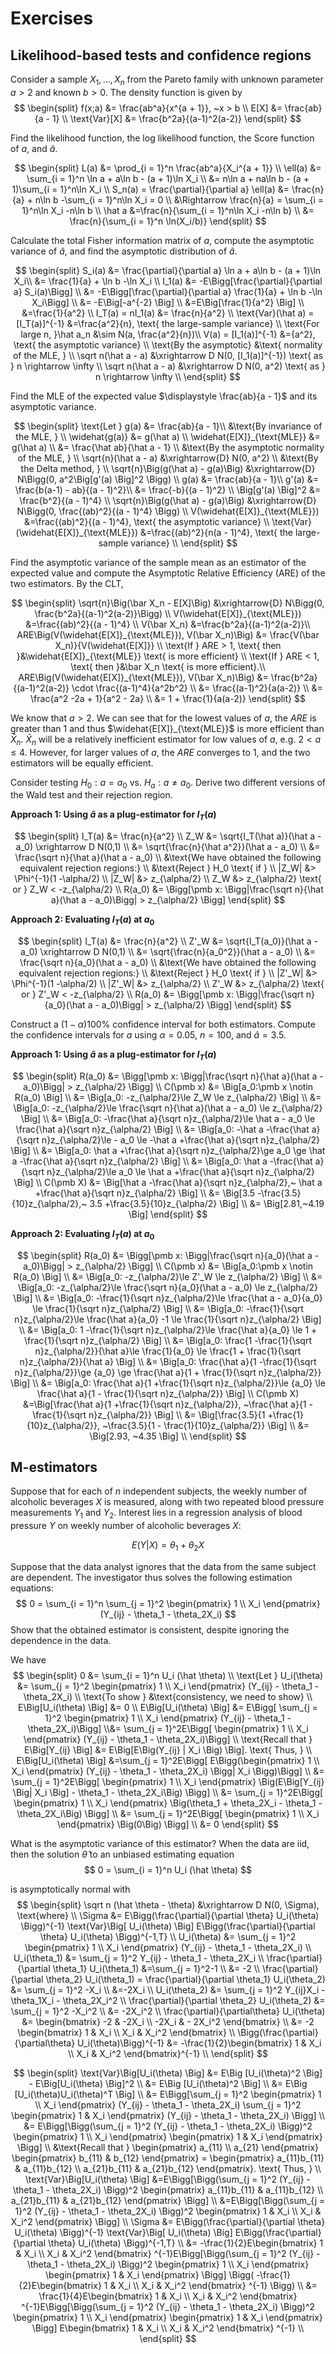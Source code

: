 # Exercises

## Likelihood-based tests and confidence regions

Consider a sample $X_1, ..., X_n$ from the Pareto family with unknown parameter $a > 2$ and known $b > 0$. The density function is given by 
$$
\begin{split}
f(x;a) &= \frac{ab^a}{x^{a + 1}}, ~x > b \\
E[X] &= \frac{ab}{a - 1} \\
\text{Var}[X] &= \frac{b^2a}{(a-1)^2(a-2)}
\end{split}
$$

Find the likelihood function, the log likelihood function, the Score function of $a$, and $\hat a$.

$$
\begin{split}
L(a) &= \prod_{i = 1}^n \frac{ab^a}{X_i^{a + 1}} \\
\ell(a) &= \sum_{i = 1}^n \ln a + a\ln b - (a + 1)\ln X_i \\
&= n\ln a + na\ln b   - (a + 1)\sum_{i = 1}^n\ln X_i \\
S_n(a) = \frac{\partial}{\partial a} \ell(a) &=  \frac{n}{a} + n\ln b -\sum_{i = 1}^n\ln X_i = 0 \\
&\Rightarrow \frac{n}{a} = \sum_{i = 1}^n\ln X_i -n\ln b \\
\hat a &=\frac{n}{\sum_{i = 1}^n\ln X_i -n\ln b} \\
&= \frac{n}{\sum_{i = 1}^n \ln(X_i/b)}
\end{split}
$$

\newpage

Calculate the total Fisher information matrix of $a$, compute the asymptotic variance of $\hat a$, and find the asymptotic distribution of $\hat a$.

$$
\begin{split}
S_i(a) &=   \frac{\partial}{\partial a} \ln a + a\ln b - (a + 1)\ln X_i\\
&= \frac{1}{a} + \ln b -\ln X_i \\
I_1(a) &= -E\Bigg[\frac{\partial}{\partial a} S_i(a)\Bigg] \\
&= -E\Bigg[\frac{\partial}{\partial a} \frac{1}{a} + \ln b -\ln X_i\Bigg] \\
&= -E\Big[-a^{-2}  \Big] \\
&=E\Big[\frac{1}{a^2} \Big] \\
&=\frac{1}{a^2} \\
I_T(a) = nI_1(a) &= \frac{n}{a^2} \\
\text{Var}(\hat a) = [I_T(a)]^{-1} &=\frac{a^2}{n}, \text{ the large-sample variance} \\
\text{For large n, }\hat a_n &\sim N(a, \frac{a^2}{n})\\
V(a) = [I_1(a)]^{-1} &={a^2}, \text{ the asymptotic variance} \\
\text{By the asymptotic} &\text{ normality of the MLE, } \\
\sqrt n(\hat a - a) &\xrightarrow D  N(0, [I_1(a)]^{-1}) \text{ as } n \rightarrow \infty \\
\sqrt n(\hat a - a) &\xrightarrow D  N(0, a^2) \text{ as } n \rightarrow \infty \\
\end{split}
$$

\newpage 

Find the MLE of the expected value $\displaystyle \frac{ab}{a - 1}$ and its asymptotic variance. 

$$
\begin{split}
\text{Let } g(a) &=  \frac{ab}{a - 1}\\
&\text{By invariance of the MLE, } \\
\widehat{g(a)} &= g(\hat a) \\
\widehat{E[X]}_{\text{MLE}} &= g(\hat a) \\
&= \frac{\hat ab}{\hat a - 1} \\
&\text{By the asymptotic normality of the MLE, } \\
\sqrt{n}(\hat a - a) &\xrightarrow{D} N(0, a^2) \\
&\text{By the Delta method, } \\
\sqrt{n}\Big(g(\hat a) - g(a)\Big) &\xrightarrow{D} N\Bigg(0, a^2\Big[g'(a) \Big]^2 \Bigg) \\
g(a) &=  \frac{ab}{a - 1}\\
g'(a) &=  \frac{b(a-1) - ab}{(a - 1)^2}\\
&= \frac{-b}{(a - 1)^2} \\
\Big[g'(a) \Big]^2 &= \frac{b^2}{(a - 1)^4} \\
\sqrt{n}\Big(g(\hat a) - g(a)\Big) &\xrightarrow{D} N\Bigg(0, \frac{(ab)^2}{(a - 1)^4} \Bigg) \\
V(\widehat{E[X]}_{\text{MLE}}) &=\frac{(ab)^2}{(a - 1)^4}, \text{ the asymptotic variance} \\
\text{Var}(\widehat{E[X]}_{\text{MLE}}) &=\frac{(ab)^2}{n(a - 1)^4}, \text{ the large-sample variance} \\
\end{split}
$$

\newpage

Find the asymptotic variance of the sample mean as an estimator of the expected value and compute the Asymptotic Relative Efficiency (ARE) of the two estimators. By the CLT,

$$
\begin{split}
\sqrt{n}\Big(\bar X_n - E[X]\Big) &\xrightarrow{D} N\Bigg(0,  \frac{b^2a}{(a-1)^2(a-2)}\Bigg) \\
V(\widehat{E[X]}_{\text{MLE}}) &=\frac{(ab)^2}{(a - 1)^4} \\
V(\bar X_n) &=\frac{b^2a}{(a-1)^2(a-2)}\\
ARE\Big(V(\widehat{E[X]}_{\text{MLE}}), V(\bar X_n)\Big) &= \frac{V(\bar X_n)}{V(\widehat{E[X]}} \\
\text{If } ARE > 1, \text{ then }&\widehat{E[X]}_{\text{MLE}} \text{ is more efficient} \\
\text{If } ARE < 1, \text{ then }&\bar X_n \text{ is more efficient}.\\
ARE\Big(V(\widehat{E[X]}_{\text{MLE}}), V(\bar X_n)\Big) &=  \frac{b^2a}{(a-1)^2(a-2)} \cdot \frac{(a-1)^4}{a^2b^2} \\
&= \frac{(a-1)^2}{a(a-2)} \\
&= \frac{a^2 -2a + 1}{a^2 - 2a} \\
&= 1 + \frac{1}{a(a-2)}
\end{split}
$$

We know that $a > 2$. We can see that for the lowest values of $a$, the $ARE$ is greater than 1 and thus $\widehat{E[X]}_{\text{MLE}}$ is more efficient than $\bar X_n$. $\bar X_n$ will be a relatively inefficient estimator for low values of $a$, e.g. $2 < a \le 4$. However, for larger values of $a$, the $ARE$ converges to 1, and the two estimators will be equally efficient. 

\newpage

Consider testing $H_0: a = a_0$ vs. $H_a: a \ne a_0$. Derive two different versions of the Wald test and their rejection region.

**Approach 1: Using $\hat a$ as a plug-estimator for $I_T(a)$**

$$
\begin{split}
I_T(a) &= \frac{n}{a^2} \\
Z_W &= \sqrt{I_T(\hat a)}(\hat a - a_0) \xrightarrow D N(0,1)  \\
&= \sqrt{\frac{n}{\hat a^2}}(\hat a - a_0) \\
&= \frac{\sqrt n}{\hat a}(\hat a - a_0) \\
&\text{We have obtained the following equivalent rejection regions:} \\
&\text{Reject } H_0 \text{ if } \\
|Z_W| &> \Phi^{-1}(1 -\alpha/2) \\
|Z_W| &> z_{\alpha/2} \\
Z_W &> z_{\alpha/2} \text{ or } Z_W < -z_{\alpha/2} \\
R(a_0) &= \Bigg[\pmb x: \Bigg|\frac{\sqrt n}{\hat a}(\hat a - a_0)\Bigg| > z_{\alpha/2} \Bigg]
\end{split}
$$



**Approach 2: Evaluating $I_T(a)$ at $a_0$**

$$
\begin{split}
I_T(a) &= \frac{n}{a^2} \\
Z'_W &= \sqrt{I_T(a_0)}(\hat a - a_0) \xrightarrow D N(0,1)  \\
&= \sqrt{\frac{n}{a_0^2}}(\hat a - a_0) \\
&= \frac{\sqrt n}{a_0}(\hat a - a_0) \\
&\text{We have obtained the following equivalent rejection regions:} \\
&\text{Reject } H_0 \text{ if } \\
|Z'_W| &> \Phi^{-1}(1 -\alpha/2) \\
|Z'_W| &> z_{\alpha/2} \\
 Z'_W &> z_{\alpha/2} \text{ or } Z'_W < -z_{\alpha/2} \\
R(a_0) &= \Bigg[\pmb x: \Bigg|\frac{\sqrt n}{a_0}(\hat a - a_0)\Bigg| > z_{\alpha/2} \Bigg]
\end{split}
$$

Construct a $(1-\alpha)100$% confidence interval for both estimators. Compute the confidence intervals for $a$ using $\alpha = 0.05$, $n = 100$, and $\hat a = 3.5$. 

**Approach 1: Using $\hat a$ as a plug-estimator for $I_T(a)$**

$$
\begin{split}
R(a_0) &= \Bigg[\pmb x: \Bigg|\frac{\sqrt n}{\hat a}(\hat a - a_0)\Bigg| > z_{\alpha/2} \Bigg] \\
C(\pmb x) &= \Big[a_0:\pmb x \notin R(a_0) \Big] \\
&= \Big[a_0: -z_{\alpha/2}\le Z_W \le z_{\alpha/2} \Big] \\
&= \Big[a_0: -z_{\alpha/2}\le \frac{\sqrt n}{\hat a}(\hat a - a_0) \le z_{\alpha/2} \Big] \\
&=  \Big[a_0: -\frac{\hat a}{\sqrt n}z_{\alpha/2}\le \hat a - a_0 \le \frac{\hat a}{\sqrt n}z_{\alpha/2} \Big] \\ 
&=  \Big[a_0:  -\hat a -\frac{\hat a}{\sqrt n}z_{\alpha/2}\le - a_0 \le  -\hat a +\frac{\hat a}{\sqrt n}z_{\alpha/2} \Big] \\ 
&=  \Big[a_0:  \hat a +\frac{\hat a}{\sqrt n}z_{\alpha/2}\ge a_0 \ge  \hat a -\frac{\hat a}{\sqrt n}z_{\alpha/2} \Big] \\ 
&=  \Big[a_0:  \hat a -\frac{\hat a}{\sqrt n}z_{\alpha/2}\le a_0 \le  \hat a +\frac{\hat a}{\sqrt n}z_{\alpha/2} \Big] \\ 
C(\pmb X) &=  \Big[\hat a -\frac{\hat a}{\sqrt n}z_{\alpha/2},~  \hat a +\frac{\hat a}{\sqrt n}z_{\alpha/2} \Big] \\ 
&= \Big[3.5 -\frac{3.5}{10}z_{\alpha/2},~ 3.5 +\frac{3.5}{10}z_{\alpha/2} \Big] \\
&= \Big[2.81,~4.19 \Big]
\end{split}
$$

\newpage

**Approach 2: Evaluating $I_T(a)$ at $a_0$**

$$
\begin{split}
R(a_0) &= \Bigg[\pmb x: \Bigg|\frac{\sqrt n}{a_0}(\hat a - a_0)\Bigg| > z_{\alpha/2} \Bigg] \\
C(\pmb x) &= \Big[a_0:\pmb x \notin R(a_0) \Big] \\
&= \Big[a_0: -z_{\alpha/2}\le Z'_W \le z_{\alpha/2} \Big] \\
&= \Big[a_0: -z_{\alpha/2}\le \frac{\sqrt n}{a_0}(\hat a - a_0) \le z_{\alpha/2} \Big] \\
&= \Big[a_0: -\frac{1}{\sqrt n}z_{\alpha/2}\le \frac{\hat a - a_0}{a_0} \le \frac{1}{\sqrt n}z_{\alpha/2} \Big] \\
&= \Big[a_0: -\frac{1}{\sqrt n}z_{\alpha/2}\le \frac{\hat a}{a_0} -1 \le \frac{1}{\sqrt n}z_{\alpha/2} \Big] \\
&= \Big[a_0: 1 -\frac{1}{\sqrt n}z_{\alpha/2}\le \frac{\hat a}{a_0} \le 1 + \frac{1}{\sqrt n}z_{\alpha/2} \Big] \\
&= \Big[a_0: \frac{1 -\frac{1}{\sqrt n}z_{\alpha/2}}{\hat a}\le \frac{1}{a_0} \le \frac{1 + \frac{1}{\sqrt n}z_{\alpha/2}}{\hat a} \Big] \\
&= \Big[a_0: \frac{\hat a}{1 -\frac{1}{\sqrt n}z_{\alpha/2}}\ge {a_0} \ge \frac{\hat a}{1 + \frac{1}{\sqrt n}z_{\alpha/2}} \Big] \\
&= \Big[a_0: \frac{\hat a}{1 +\frac{1}{\sqrt n}z_{\alpha/2}}\le {a_0} \le \frac{\hat a}{1 - \frac{1}{\sqrt n}z_{\alpha/2}} \Big] \\
C(\pmb X) &=\Big[\frac{\hat a}{1 +\frac{1}{\sqrt n}z_{\alpha/2}}, ~\frac{\hat a}{1 - \frac{1}{\sqrt n}z_{\alpha/2}} \Big] \\
&= \Big[\frac{3.5}{1 +\frac{1}{10}z_{\alpha/2}}, ~\frac{3.5}{1 - \frac{1}{10}z_{\alpha/2}} \Big] \\
&= \Big[2.93, ~4.35 \Big] \\
\end{split}
$$
\newpage

## M-estimators

Suppose that for each of $n$ independent subjects, the weekly number of alcoholic beverages $X$ is measured, along with two repeated blood pressure measurements $Y_1$ and $Y_2$. Interest lies in a regression analysis of blood pressure $Y$ on weekly number of alcoholic beverages $X$: 

$$
E(Y|X) = \theta_1 + \theta_2X
$$

Suppose that the data analyst ignores that the data from the same subject are dependent. The investigator thus solves the following estimation equations:
$$
0 = \sum_{i = 1}^n \sum_{j = 1}^2 \begin{pmatrix} 1 \\ X_i \end{pmatrix} (Y_{ij} - \theta_1 - \theta_2X_i) 
$$
Show that the obtained estimator is consistent, despite ignoring the dependence in the data.

We have
$$
\begin{split}
0 &= \sum_{i = 1}^n U_i (\hat \theta) \\
\text{Let }  U_i(\theta) &= \sum_{j = 1}^2 \begin{pmatrix} 1 \\ X_i \end{pmatrix} (Y_{ij} - \theta_1 - \theta_2X_i) \\
\text{To show } &\text{consistency, we need to show} \\
E\Big[U_i(\theta) \Big] &= 0 \\
E\Big[U_i(\theta) \Big] &= E\Bigg[ \sum_{j = 1}^2 \begin{pmatrix} 1 \\ X_i \end{pmatrix} (Y_{ij} - \theta_1 - \theta_2X_i)\Bigg] \\&= \sum_{j = 1}^2E\Bigg[  \begin{pmatrix} 1 \\ X_i \end{pmatrix} (Y_{ij} - \theta_1 - \theta_2X_i)\Bigg] \\
\text{Recall that } E\Big[Y_{ij} \Big] &= E\Big[E\Big(Y_{ij} | X_i \Big) \Big]. \text{ Thus, } \\
E\Big[U_i(\theta) \Big] &=\sum_{j = 1}^2E\Bigg[  E\Bigg(\begin{pmatrix} 1 \\ X_i \end{pmatrix} (Y_{ij} - \theta_1 - \theta_2X_i) \Bigg| X_i \Bigg)\Bigg] \\
&= \sum_{j = 1}^2E\Bigg[  \begin{pmatrix} 1 \\ X_i \end{pmatrix} \Big(E\Big[Y_{ij} \Big| X_i \Big] - \theta_1 - \theta_2X_i\Big) \Bigg] \\
&= \sum_{j = 1}^2E\Bigg[  \begin{pmatrix} 1 \\ X_i \end{pmatrix} \Big(\theta_1 + \theta_2X_i - \theta_1 - \theta_2X_i\Big) \Bigg] \\
&= \sum_{j = 1}^2E\Bigg[  \begin{pmatrix} 1 \\ X_i \end{pmatrix} \Big(0\Big) \Bigg] \\
&= 0
\end{split}
$$

What is the asymptotic variance of this estimator? When the data are iid, then the solution $\hat \theta$ to an unbiased estimating equation 
$$
0 = \sum_{i = 1}^n U_i (\hat \theta)
$$

is asymptotically normal with 
$$
\begin{split}
\sqrt n (\hat \theta - \theta) &\xrightarrow D N(0, \Sigma), \text{where} \\
\Sigma &= E\Bigg(\frac{\partial}{\partial \theta} U_i(\theta) \Bigg)^{-1} \text{Var}\Big[ U_i(\theta)  \Big] E\Bigg(\frac{\partial}{\partial \theta} U_i(\theta) \Bigg)^{-1,T} \\
U_i(\theta) &= \sum_{j = 1}^2 \begin{pmatrix} 1 \\ X_i \end{pmatrix} (Y_{ij} - \theta_1 - \theta_2X_i) \\
U_i(\theta_1) &= \sum_{j = 1}^2 Y_{ij} - \theta_1 - \theta_2X_i \\
\frac{\partial}{\partial \theta_1} U_i(\theta_1) &=\sum_{j = 1}^2-1 \\
&= -2 \\
\frac{\partial}{\partial \theta_2} U_i(\theta_1) = \frac{\partial}{\partial \theta_1} U_i(\theta_2) &= \sum_{j = 1}^2 -X_i \\
&=-2X_i \\
U_i(\theta_2) &= \sum_{j = 1}^2 Y_{ij}X_i - \theta_1X_i - \theta_2X_i^2 \\
\frac{\partial}{\partial \theta_2} U_i(\theta_2) &=  \sum_{j = 1}^2 -X_i^2 \\
&= -2X_i^2 \\
\frac{\partial}{\partial\theta} U_i(\theta) &= \begin{bmatrix} -2 & -2X_i \\ -2X_i & - 2X_i^2 \end{bmatrix} \\
&= -2 \begin{bmatrix} 1 & X_i \\ X_i & X_i^2 \end{bmatrix} \\
\Bigg(\frac{\partial}{\partial\theta} U_i(\theta)\Bigg)^{-1} &= -\frac{1}{2}\begin{bmatrix} 1 & X_i \\ X_i & X_i^2 \end{bmatrix}^{-1} \\
\end{split}
$$

$$
\begin{split}
\text{Var}\Big[U_i(\theta) \Big] &= E\Big [U_i(\theta)^2 \Big] - E\Big[U_i(\theta) \Big]^2 \\
&= E\Big [U_i(\theta)^2 \Big] \\
&= E\Big [U_i(\theta)U_i(\theta)^T \Big] \\
&= E\Bigg[\sum_{j = 1}^2 \begin{pmatrix} 1 \\ X_i \end{pmatrix} (Y_{ij} - \theta_1 - \theta_2X_i) \sum_{j = 1}^2 \begin{pmatrix} 1 & X_i \end{pmatrix} (Y_{ij} - \theta_1 - \theta_2X_i)  \Bigg] \\
&= E\Bigg[\Bigg(\sum_{j = 1}^2 (Y_{ij} - \theta_1 - \theta_2X_i) \Bigg)^2 \begin{pmatrix} 1 \\ X_i \end{pmatrix} \begin{pmatrix} 1 & X_i \end{pmatrix} \Bigg] \\
&\text{Recall that } \begin{pmatrix} a_{11} \\ a_{21} \end{pmatrix} \begin{pmatrix} b_{11} & b_{12} \end{pmatrix} =  \begin{pmatrix} a_{11}b_{11} & a_{11}b_{12} \\ a_{21}b_{11} & a_{21}b_{12}  \end{pmatrix}. \text{ Thus, } \\
\text{Var}\Big[U_i(\theta) \Big] &=E\Bigg[\Bigg(\sum_{j = 1}^2 (Y_{ij} - \theta_1 - \theta_2X_i) \Bigg)^2 \begin{pmatrix} a_{11}b_{11} & a_{11}b_{12} \\ a_{21}b_{11} & a_{21}b_{12}  \end{pmatrix} \Bigg] \\
&=E\Bigg[\Bigg(\sum_{j = 1}^2 (Y_{ij} - \theta_1 - \theta_2X_i) \Bigg)^2 \begin{pmatrix} 1 & X_i \\ X_i & X_i^2 \end{pmatrix} \Bigg] \\
\Sigma &= E\Bigg(\frac{\partial}{\partial \theta} U_i(\theta) \Bigg)^{-1} \text{Var}\Big[ U_i(\theta)  \Big] E\Bigg(\frac{\partial}{\partial \theta} U_i(\theta) \Bigg)^{-1,T} \\
&= -\frac{1}{2}E\begin{bmatrix} 1 & X_i \\ X_i & X_i^2 \end{bmatrix} ^{-1}E\Bigg[\Bigg(\sum_{j = 1}^2 (Y_{ij} - \theta_1 - \theta_2X_i) \Bigg)^2 \begin{pmatrix} 1 \\ X_i \end{pmatrix} \begin{pmatrix} 1 & X_i \end{pmatrix} \Bigg] \Bigg( -\frac{1}{2}E\begin{bmatrix} 1 & X_i \\ X_i & X_i^2 \end{bmatrix} ^{-1} \Bigg) \\
&= \frac{1}{4}E\begin{bmatrix} 1 & X_i \\ X_i & X_i^2 \end{bmatrix} ^{-1}E\Bigg[\Bigg(\sum_{j = 1}^2 (Y_{ij} - \theta_1 - \theta_2X_i) \Bigg)^2 \begin{pmatrix} 1 \\ X_i \end{pmatrix} \begin{pmatrix} 1 & X_i \end{pmatrix} \Bigg]  E\begin{bmatrix} 1 & X_i \\ X_i & X_i^2 \end{bmatrix} ^{-1} \\
\end{split}
$$



